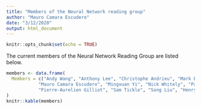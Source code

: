```yaml
---
title: "Members of the Neural Network reading group"
author: "Mauro Camara Escudero"
date: "3/12/2020"
output: html_document
---
```


```r
knitr::opts_chunk$set(echo = TRUE)
```

The current members of the Neural Network Reading Group are listed below.
```r
members <- data.frame(
  Members = c("Andy Wang", "Anthony Lee", "Christophe Andrieu", "Mark Beaumont", "Mathieu Gerber", 
            "Mauro Camara Escudero", "Mingxuan Yi", "Nick Whitely", "Patrick Rubin-Delanchy", 
            "Pierre-Aurelien Gilliot", "Sam Tickle", "Song Liu", "Henry Reeve", "Robert Allison")
)
knitr::kable(members)
```


